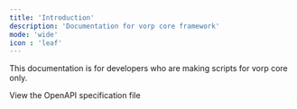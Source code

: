 ```yaml
---
title: 'Introduction'
description: 'Documentation for vorp core framework'
mode: 'wide'
icon : 'leaf'
---
```


<Warning>
 This documentation is for developers who are making scripts for vorp core only.<br/>
</Warning>



<Card
  title="Plant Store Endpoints"
  icon="leaf"
  href="https://github.com/mintlify/starter/blob/main/api-reference/openapi.json">
  View the OpenAPI specification file
</Card>




